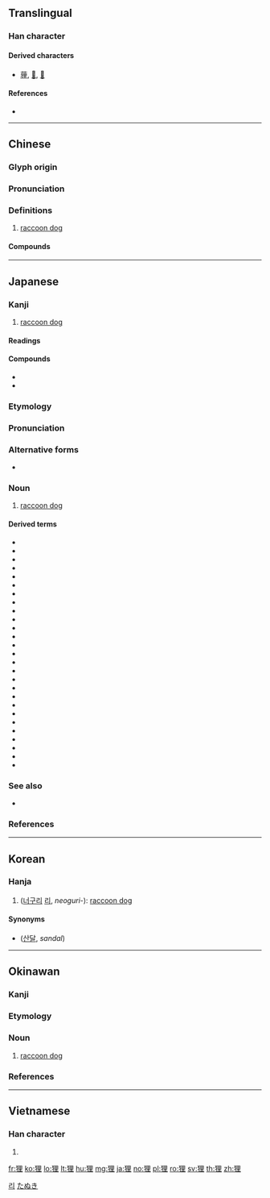 {{character info/new}}
{{also|貍}}
==Translingual==

===Han character===
{{Han char|rn=94|rad=犬|as=07|sn=10|four=46214|canj=KHWG|ids=⿰犭里}}

====Derived characters====
* [[䔆]], [[𩮞]], [[𢟆]]

====References====
* {{Han ref|kx=0711.290|dkj=20427|dj=1123.270|hdz=21348.110|uh=72F8|ud=29432|bh=AF57|bd=44887}}

----

==Chinese==
{{zh-forms}}

===Glyph origin===
{{Han etym}}

===Pronunciation===
{{zh-pron
|m=lí
|c=lei4
|j=li1
|md=lì
|mn=lî
|w=3li
|x=li2
|mc=y
|oc=y
|cat=n
}}

===Definitions===
{{zh-hanzi}}

# [[raccoon dog]]

====Compounds====
{{zh-der|以狸餌鼠|果子狸|河狸|海狸|海狸鼠|狐狸|狐狸尾巴|狐狸狗|狐狸精|狸子|狸狌|狸藻|狸貓|發屋求狸|老狐狸|花狸狐哨|花面狸|野狐狸}}

{{zh-cat|Canids}}

----

==Japanese==

===Kanji===
{{ja-kanji|grade=|rs=犬07}}

# [[raccoon dog]]

====Readings====
{{ja-readings|goon=[[り]] (ri)|kanon=[[り]] (ri)|kun=[[たぬき]] (tanuki)}}

====Compounds====
{{der-top|Compounds}}
* {{ja-r|海狸|かいり}}
* {{ja-r|狐狸|こり}}
{{der-bottom}}

===Etymology===
{{wikipedia|lang=ja}}
{{ja-kanjitab|たぬき|yomi=k}}
{{rfe|lang=ja}}

===Pronunciation===
{{ja-pron|y=k|たぬき|acc=1|acc_ref=DJR,NHK}}

===Alternative forms===
* {{ja-l|貍}}

===Noun===
{{ja-noun|たぬき|タヌキ}}

# [[raccoon dog]]

====Derived terms====
{{der-top}}
* {{ja-r|岩狸|いわだぬき}}
* {{ja-r|海狸|うみだぬき}}
* {{ja-r|同じ穴の狸|おなじ あな の たぬき}}
* {{ja-r|隠狸|かくしだぬき}}
* {{ja-r|狐と狸|きつね と たぬき}}
* {{ja-r|狐と狸の化かし合い|きつね と たぬき の ばかし あい}}
* {{ja-r|豺狼路に当たれり，安んぞ狐狸を問わん|さいろう みち に あたれり，いずくんぞ こり を とわん}}
* {{ja-r|狸饂飩|たぬきうどん}}
* {{ja-r|狸親父|たぬきおやじ}}
* {{ja-r|狸顔|たぬきがお}}
* {{ja-r|狸小路|^たぬきこうじ}}
* {{ja-r|狸汁|たぬきじる}}
* {{ja-r|狸蕎麦|たぬきそば}}
* {{ja-r|狸寝入り|たぬきねいり}}
* {{ja-r|狸の睾丸八畳敷|たぬき の きんたま はちじょうじき}}
* {{ja-r|狸の燭台|たぬき の しょくだい}}
* {{ja-r|狸の腹鼓|たぬき の はらつづみ}}
* {{ja-r|狸腹鼓|たぬき の はらつづみ}}
* {{ja-r|狸囃子|たぬきばやし}}
* {{ja-r|狸笛|たぬきぶえ}}
* {{ja-r|狸掘り|たぬきぼり}}
* {{ja-r|狸豆|たぬきまめ}}
* {{ja-r|狸藻|たぬきも}}
* {{ja-r|取らぬ狸の皮算用|とらぬ たぬき の かわざんよう}}
* {{ja-r|古狸|ふるだぬき}}
* {{ja-r|本土狸|ほんどたぬき}}
* {{ja-r|豆狸|まめだぬき}}
{{der-bottom}}

===See also===
* {{ja-r|洗%熊|アライ%グマ|[[raccoon]]}}

===References===
<references/>

{{C|ja|Canids|sort=たぬき}}

----

==Korean==

===Hanja===
{{ko-hanja|hangeul=[[리]]>[[이]]|eumhun=|rv=ri>i|mr=ri>i|y=li>i}}

# ([[너구리]] [[리]], ''neoguri-''): [[raccoon dog]]

====Synonyms====
* {{l|ko|山獺}} ([[산달]], ''sandal'')

[[Category:Hanja readings|리]]

----

==Okinawan==

===Kanji===
{{head|ryu|kanji|hiragana|たぬき|romaji|tanuki}}

===Etymology===
{{ryu-OG|63|たぬき}}

===Noun===
{{head|ryu|noun|hiragana|たぬき|romaji|tanuki}}

# [[raccoon dog]]

===References===
<references/>

[[Category:ryu:Canids|たぬき]]

----

==Vietnamese==

===Han character===
{{vi-hantu|li|rs=犬07}}

# {{defn|lang=vi|sort=犬07}}

[[fr:狸]]
[[ko:狸]]
[[lo:狸]]
[[lt:狸]]
[[hu:狸]]
[[mg:狸]]
[[ja:狸]]
[[no:狸]]
[[pl:狸]]
[[ro:狸]]
[[sv:狸]]
[[th:狸]]
[[zh:狸]]